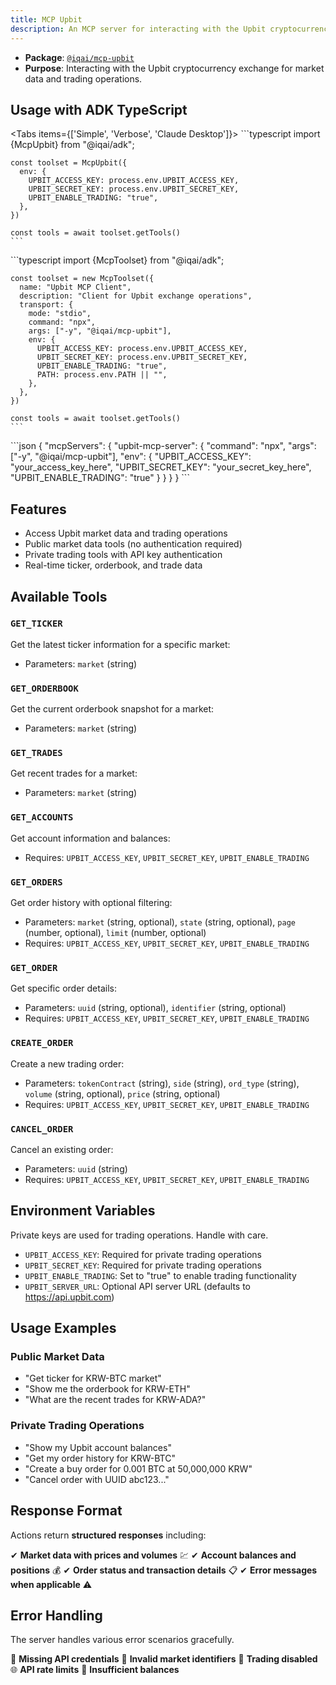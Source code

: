 ```yaml
---
title: MCP Upbit
description: An MCP server for interacting with the Upbit cryptocurrency exchange
---
```



- **Package**: [`@iqai/mcp-upbit`](https://www.npmjs.com/package/@iqai/mcp-upbit)
- **Purpose**: Interacting with the Upbit cryptocurrency exchange for market data and trading operations.

## Usage with ADK TypeScript

<Tabs items={['Simple', 'Verbose', 'Claude Desktop']}>
  <Tab value="Simple">
    ```typescript
    import {McpUpbit} from "@iqai/adk";

    const toolset = McpUpbit({
      env: {
        UPBIT_ACCESS_KEY: process.env.UPBIT_ACCESS_KEY,
        UPBIT_SECRET_KEY: process.env.UPBIT_SECRET_KEY,
        UPBIT_ENABLE_TRADING: "true",
      },
    })

    const tools = await toolset.getTools()
    ```
  </Tab>

  <Tab value="Verbose">
    ```typescript
    import {McpToolset} from "@iqai/adk";

    const toolset = new McpToolset({
      name: "Upbit MCP Client",
      description: "Client for Upbit exchange operations",
      transport: {
        mode: "stdio",
        command: "npx",
        args: ["-y", "@iqai/mcp-upbit"],
        env: {
          UPBIT_ACCESS_KEY: process.env.UPBIT_ACCESS_KEY,
          UPBIT_SECRET_KEY: process.env.UPBIT_SECRET_KEY,
          UPBIT_ENABLE_TRADING: "true",
          PATH: process.env.PATH || "",
        },
      },
    })

    const tools = await toolset.getTools()
    ```
  </Tab>

  <Tab value="Claude Desktop">
    ```json
    {
      "mcpServers": {
        "upbit-mcp-server": {
          "command": "npx",
          "args": ["-y", "@iqai/mcp-upbit"],
          "env": {
            "UPBIT_ACCESS_KEY": "your_access_key_here",
            "UPBIT_SECRET_KEY": "your_secret_key_here",
            "UPBIT_ENABLE_TRADING": "true"
          }
        }
      }
    }
    ```
  </Tab>
</Tabs>

## Features

- Access Upbit market data and trading operations
- Public market data tools (no authentication required)
- Private trading tools with API key authentication
- Real-time ticker, orderbook, and trade data

## Available Tools

### `GET_TICKER`

Get the latest ticker information for a specific market:

- Parameters: `market` (string)

### `GET_ORDERBOOK`

Get the current orderbook snapshot for a market:

- Parameters: `market` (string)

### `GET_TRADES`

Get recent trades for a market:

- Parameters: `market` (string)

### `GET_ACCOUNTS`

Get account information and balances:

- Requires: `UPBIT_ACCESS_KEY`, `UPBIT_SECRET_KEY`, `UPBIT_ENABLE_TRADING`

### `GET_ORDERS`

Get order history with optional filtering:

- Parameters: `market` (string, optional), `state` (string, optional), `page` (number, optional), `limit` (number, optional)
- Requires: `UPBIT_ACCESS_KEY`, `UPBIT_SECRET_KEY`, `UPBIT_ENABLE_TRADING`

### `GET_ORDER`

Get specific order details:

- Parameters: `uuid` (string, optional), `identifier` (string, optional)
- Requires: `UPBIT_ACCESS_KEY`, `UPBIT_SECRET_KEY`, `UPBIT_ENABLE_TRADING`

### `CREATE_ORDER`

Create a new trading order:

- Parameters: `tokenContract` (string), `side` (string), `ord_type` (string), `volume` (string, optional), `price` (string, optional)
- Requires: `UPBIT_ACCESS_KEY`, `UPBIT_SECRET_KEY`, `UPBIT_ENABLE_TRADING`

### `CANCEL_ORDER`

Cancel an existing order:

- Parameters: `uuid` (string)
- Requires: `UPBIT_ACCESS_KEY`, `UPBIT_SECRET_KEY`, `UPBIT_ENABLE_TRADING`

## Environment Variables

<Callout type="warn" title="Security">
Private keys are used for trading operations. Handle with care.
</Callout>

- `UPBIT_ACCESS_KEY`: Required for private trading operations
- `UPBIT_SECRET_KEY`: Required for private trading operations
- `UPBIT_ENABLE_TRADING`: Set to "true" to enable trading functionality
- `UPBIT_SERVER_URL`: Optional API server URL (defaults to https://api.upbit.com)

## Usage Examples

### Public Market Data

- "Get ticker for KRW-BTC market"
- "Show me the orderbook for KRW-ETH"
- "What are the recent trades for KRW-ADA?"

### Private Trading Operations

- "Show my Upbit account balances"
- "Get my order history for KRW-BTC"
- "Create a buy order for 0.001 BTC at 50,000,000 KRW"
- "Cancel order with UUID abc123..."

## Response Format

Actions return **structured responses** including:

✔ **Market data with prices and volumes** 💹
✔ **Account balances and positions** 💰
✔ **Order status and transaction details** 📋
✔ **Error messages when applicable** ⚠️

## Error Handling

<Callout type="warn" title="Error Scenarios">
The server handles various error scenarios gracefully.
</Callout>

🚨 **Missing API credentials**
💸 **Invalid market identifiers**
🔄 **Trading disabled**
🌐 **API rate limits**
🛑 **Insufficient balances**
